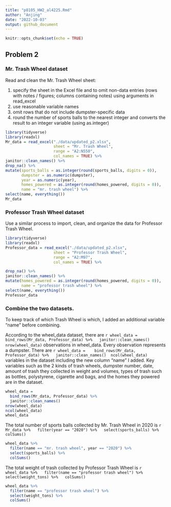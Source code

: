 ```yaml
---
title: "p8105_HW2_al4225.Rmd"
author: "Anjing"
date: "2022-10-03"
output: github_document
---
```


```r
knitr::opts_chunk$set(echo = TRUE)
```

## Problem 2

### Mr. Trash Wheel dataset

Read and clean the Mr. Trash Wheel sheet:

1. specify the sheet in the Excel file and to omit non-data entries (rows with notes / figures; columns containing notes) using arguments in read_excel
2. use reasonable variable names
3. omit rows that do not include dumpster-specific data
4. round the number of sports balls to the nearest integer and converts the result to an integer variable (using as.integer)
```r
library(tidyverse)
library(readxl)
Mr_data = read_excel("./data/updated_p2.xlsx",
                     sheet = "Mr. Trash Wheel",
                     range = "A2:N550",
                     col_names = TRUE) %>%
janitor::clean_names() %>%
drop_na() %>%
mutate(sports_balls = as.integer(round(sports_balls, digits = 0)), 
       dumpster = as.numeric(dumpster), 
       year = as.numeric(year), 
       homes_powered = as.integer(round(homes_powered, digits = 0)), 
       name = "mr. trash wheel") %>%
select(name, everything())
Mr_data
```


### Professor Trash Wheel dataset
Use a similar process to import, clean, and organize the data for Professor Trash Wheel.
```r
library(tidyverse)
library(readxl)
Professor_data = read_excel("./data/updated_p2.xlsx",
                     sheet = "Professor Trash Wheel",
                     range = "A2:M97",
                     col_names = TRUE) %>%

drop_na() %>%
janitor::clean_names() %>%
mutate(homes_powered = as.integer(round(homes_powered, digits = 0)), 
       name = "professor trash wheel") %>%
select(name, everything())
Professor_data
```


### Combine the two datasets. 
To keep track of which Trash Wheel is which, I added an additional variable "name" before combining.

According to the wheel_data dataset, there are `r wheel_data = 
  bind_rows(Mr_data, Professor_data) %>%
  janitor::clean_names() 
nrow(wheel_data) ` observations in wheel_data. Every observation represents a dumpster. There are `r wheel_data = 
  bind_rows(Mr_data, Professor_data) %>%
  janitor::clean_names() 
ncol(wheel_data)` variables in the dataset including the new column "name" I added. Key variables such as the 2 kinds of trash wheels, dumpster number, date, amount of trash they collected in weight and volumes, types of trash such as bottles, polystyrene, cigarette and bags, and the homes they powered are in the dataset. 
```r
wheel_data = 
  bind_rows(Mr_data, Professor_data) %>%
  janitor::clean_names() 
nrow(wheel_data) 
ncol(wheel_data)
wheel_data
```

The total number of sports balls collected by Mr. Trash Wheel in 2020 is `r Mr_data %>%
  filter(year == "2020") %>%
  select(sports_balls) %>%
  colSums()`
```r
wheel_data %>%
  filter(name == "mr. trash wheel", year == "2020") %>%
  select(sports_balls) %>%
  colSums()
```

The total weight of trash collected by Professor Trash Wheel is `r wheel_data %>%
  filter(name == "professor trash wheel") %>%
  select(weight_tons) %>%
  colSums()`
```r
wheel_data %>%
  filter(name == "professor trash wheel") %>%
  select(weight_tons) %>%
  colSums()
```

